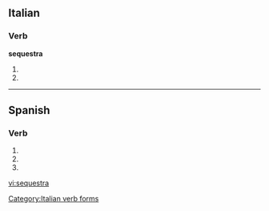 ==Italian==

===Verb===
'''sequestra'''

# {{form of|[[third-person|Third-person]] [[singular]] [[present tense]]|[[sequestrare#Italian|sequestrare]]|lang=Italian}}
# {{form of|[[second-person|Second-person]] singular [[imperative]]|sequestrare#Italian|sequestrare|lang=Italian}}

[[Category:Italian verb forms]]

----

==Spanish==

===Verb===
{{es-verb-form|sequestrar}}

# {{es-verb form of|ending=ar|mood=imperative|sense=affirmative|pers=2|formal=no|number=singular|[[sequestrar]]}}
# {{es-verb form of|ending=ar|mood=indicative|tense=present|pers=2|formal=yes|number=singular|[[sequestrar]]}}
# {{es-verb form of|ending=ar|mood=indicative|tense=present|pers=3|number=singular|[[sequestrar]]}}

[[vi:sequestra]]